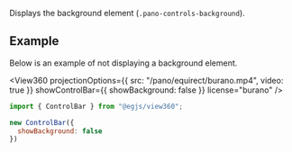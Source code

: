 
<OptionDescriptor type="boolean" defaultVal="true" added="4.0.0" />

Displays the background element (`.pano-controls-background`).

## Example
Below is an example of not displaying a background element.

<View360
  projectionOptions={{
    src: "/pano/equirect/burano.mp4",
    video: true
  }}
  showControlBar={{ showBackground: false }}
  license="burano" />

```js
import { ControlBar } from "@egjs/view360";

new ControlBar({
  showBackground: false
})
```
